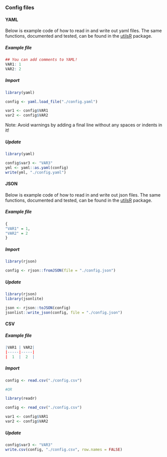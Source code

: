 ### Config files {-}

#### YAML {-}

Below is example code of how to read in and write out yaml files. The same functions, documented and tested, can be found in the [utilsR](https://github.com/holmesjoli/utilsR) package. 

##### Example file {-}

```r
## You can add comments to YAML!
VAR1: 1
VAR2: 2
```

##### Import {-}

```r
library(yaml)

config <- yaml.load_file("./config.yaml")

var1 <- config$VAR1
var2 <- config$VAR2
```

Note: Avoid warnings by adding a final line without any spaces or indents in it!

##### Update {-}

```r
library(yaml)

config$var3 <- "VAR3"
yml <- yaml::as.yaml(config)
write(yml, "./config.yaml")
```

#### JSON {-}

Below is example code of how to read in and write out json files. The same functions, documented and tested, can be found in the [utilsR](https://github.com/holmesjoli/utilsR) package. 

##### Example file {-}

```r
{
"VAR1" = 1,
"VAR2" = 2
}
```

##### Import {-}

```r
library(rjson)

config <- rjson::fromJSON(file = "./config.json")
```

##### Update {-}

```r
library(rjson)
library(jsonlite)

json <- rjson::toJSON(config)
jsonlist::write_json(config, file = "./config.json")
```

#### CSV {-}

##### Example file {-}

```r
|VAR1 | VAR2|
|-----|-----|
|  1  |  2  |
```

##### Import {-}

```r
config <- read.csv("./config.csv")

#OR

library(readr)

config <- read_csv("./config.csv")

var1 <- config$VAR1
var2 <- config$VAR2
```

##### Update {-}

```r
config$var3 <- "VAR3"
write.csv(config, "./config.csv", row.names = FALSE)
```
